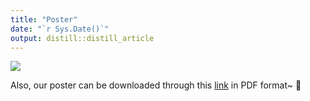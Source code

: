 ```yaml
---
title: "Poster"
date: "`r Sys.Date()`"
output: distill::distill_article
---
```


![](images/Poster.png)

Also, our poster can be downloaded through this [link](https://github.com/yiling-yu/IS415_Project/blob/master/SpatialPointers_Poster_Final.pdf) in PDF format~ 📜





